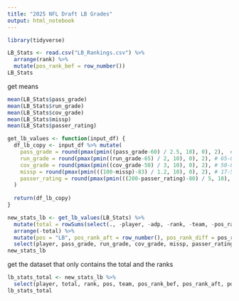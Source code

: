 ```yaml
---
title: "2025 NFL Draft LB Grades"
output: html_notebook
---
```


```r
library(tidyverse)
```


```r
LB_Stats <- read.csv("LB_Rankings.csv") %>%
  arrange(rank) %>%
  mutate(pos_rank_bef = row_number())
LB_Stats
```

get means
```r
mean(LB_Stats$pass_grade)
mean(LB_Stats$run_grade)
mean(LB_Stats$cov_grade)
mean(LB_Stats$missp)
mean(LB_Stats$passer_rating)
```


```r
get_lb_values <- function(input_df) {
  df_lb_copy <- input_df %>% mutate(
    pass_grade = round(pmax(pmin((pass_grade-60) / 2.5, 10), 0), 2),  # 60-85, mean 72.5
    run_grade = round(pmax(pmin((run_grade-65) / 2, 10), 0), 2), # 65-85, mean 75
    cov_grade = round(pmax(pmin((cov_grade-50) / 3, 10), 0), 2), # 50-80, mean 65
    missp = round(pmax(pmin(((100-missp)-83) / 1.2, 10), 0), 2), # 17-5, mean 11
    passer_rating = round(pmax(pmin(((200-passer_rating)-80) / 5, 10), 0), 2), # 120-70, mean 95
  )
  
  return(df_lb_copy)
}
```


```r
new_stats_lb <- get_lb_values(LB_Stats) %>% 
  mutate(total = rowSums(select(., -player, -adp, -rank, -team, -pos_rank_bef))) %>% 
  arrange(-total) %>% 
  mutate(pos = "LB", pos_rank_aft = row_number(), pos_rank_diff = pos_rank_bef-pos_rank_aft) %>%
  select(player, pass_grade, run_grade, cov_grade, missp, passer_rating, total, rank, pos, team, pos_rank_bef, pos_rank_aft, pos_rank_diff)
new_stats_lb
```

get the dataset that only contains the total and the ranks
```r
lb_stats_total <- new_stats_lb %>%
  select(player, total, rank, pos, team, pos_rank_bef, pos_rank_aft, pos_rank_diff)
lb_stats_total
```